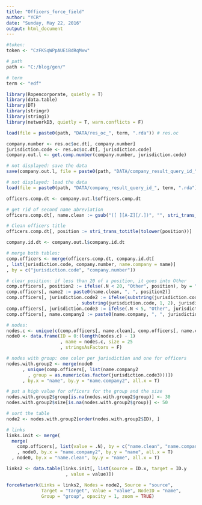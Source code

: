 ```yaml
---
title: "Officers_force_field"
author: "YCR"
date: "Sunday, May 22, 2016"
output: html_document
---
```



```r
#token:
token <- "CzFKSqWPpAUEiBdRqMxw"

# path
path <- "C:/blog/gen/"

# term
term <- "edf"
```

```r
library(Ropencorporate, quietly = T)
library(data.table)
library(DT)
library(stringr)
library(stringi)
library(networkD3, quietly = T, warn.conflicts = F)
```

```r
load(file = paste0(path, "DATA/res_oc_", term, ".rda")) # res.oc
```

```r
company.number <- res.oc$oc.dt[, company.number]
jurisdiction.code <- res.oc$oc.dt[, jurisdiction.code]
company.out.l <- get.comp.number(company.number, jurisdiction.code)
```

```r
# not displayed: save the data
save(company.out.l, file = paste0(path, "DATA/company_result_query_id_", term, ".rda"))
```

```r
# not displayed: load the data
load(file = paste0(path, "DATA/company_result_query_id_", term, ".rda")) # company.out.l
```


```r
officers.comp.dt <- company.out.l$officers.comp.dt

# get rid of second name abreviation
officers.comp.dt[, name.clean := gsub("([ ][A-Z][/.])", "", stri_trans_totitle(tolower(name)))]

# Clean officers title
officers.comp.dt[, position := stri_trans_totitle(tolower(position))]
```




```r
company.id.dt <- company.out.l$company.id.dt

# merge both tables:
comp.officers <- merge(officers.comp.dt, company.id.dt[
, list(jurisdiction.code, company.number, name.company = name)]
, by = c("jurisdiction.code", "company.number"))

# clear position: if less than 20 of a position, it goes into Other
comp.officers[, position2 := ifelse(.N < 20, "Other", position), by = "position"]
comp.officers[, name2 := paste0(name.clean, ", ", position2)]
comp.officers[, jurisdiction.code2 := ifelse(substring(jurisdiction.code, 1, 2) %in% c("us", "ca")
                          , substring(jurisdiction.code, 1, 2), jurisdiction.code)]
comp.officers[, jurisdiction.code3 := ifelse(.N < 5, "Other", jurisdiction.code2), by = "jurisdiction.code2"]
comp.officers[, name.company2 := paste0(name.company, ", ", jurisdiction.code3)]

# nodes:
nodes.c <- unique(c(comp.officers[, name.clean], comp.officers[, name.company2]))
node0 <- data.frame(ID = 0:(length(nodes.c) - 1)
                    , name = nodes.c, size = 25
                    , stringsAsFactors = F)

# nodes with group: one color per jurisdiction and one for officers
nodes.with.group2 <- merge(node0
      , unique(comp.officers[, list(name.company2 
        , group = as.numeric(as.factor(jurisdiction.code3)))])
      , by.x = "name", by.y = "name.company2", all.x = T)

# put a high value for officers for the group and the size
nodes.with.group2$group[is.na(nodes.with.group2$group)] <- 30
nodes.with.group2$size[is.na(nodes.with.group2$group)] <- 50

# sort the table
node2 <- nodes.with.group2[order(nodes.with.group2$ID), ]

# links 
links.init <- merge(
  merge(
    comp.officers[, list(value = .N), by = c("name.clean", "name.company2")]
    , node0, by.x = "name.company2", by.y = "name", all.x = T)
  , node0, by.x = "name.clean", by.y = "name", all.x = T)

links2 <- data.table(links.init[, list(source = ID.x, target = ID.y
                      , value = value)])
```


```r
forceNetwork(Links = links2, Nodes = node2, Source = "source",
             Target = "target", Value = "value", NodeID = "name",
             Group = "group", opacity = 1, zoom = TRUE)
```

